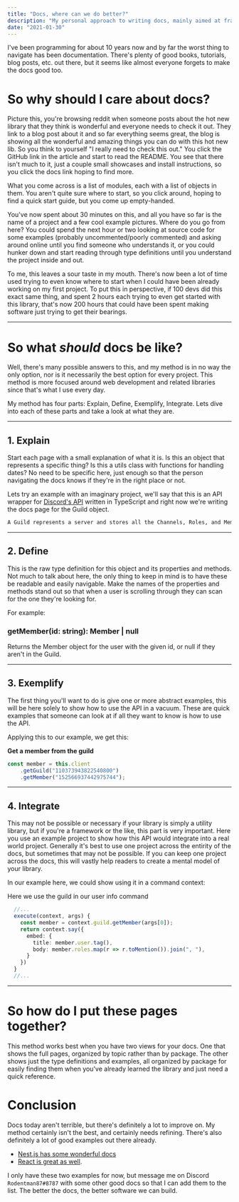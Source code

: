 ```yaml
---
title: "Docs, where can we do better?"
description: "My personal approach to writing docs, mainly aimed at frameworks and the like."
date: "2021-01-30"
---
```


I've been programming for about 10 years now and by far the worst thing to navigate has been documentation. There's plenty of good books, tutorials, blog posts, etc. out there, but it seems like almost everyone forgets to make the docs good too.

# So why should I care about docs?

Picture this, you're browsing reddit when someone posts about the hot new library that they think is wonderful and everyone needs to check it out. They link to a blog post about it and so far everything seems great, the blog is showing all the wonderful and amazing things you can do with this hot new lib. So you think to yourself "I really need to check this out." You click the GitHub link in the article and start to read the README. You see that there isn't much to it, just a couple small showcases and install instructions, so you click the docs link hoping to find more.

What you come across is a list of modules, each with a list of objects in them. You aren't quite sure where to start, so you click around, hoping to find a quick start guide, but you come up empty-handed.

You've now spent about 30 minutes on this, and all you have so far is the name of a project and a few cool example pictures. Where do you go from here? You could spend the next hour or two looking at source code for some examples (probably uncommented/poorly commented) and asking around online until you find someone who understands it, or you could hunker down and start reading through type definitions until you understand the project inside and out.

To me, this leaves a sour taste in my mouth. There's now been a lot of time used trying to even know where to start when I could have been already working on my first project. To put this in perspective, if 100 devs did this exact same thing, and spent 2 hours each trying to even get started with this library, that's now 200 hours that could have been spent making software just trying to get their bearings.

---

# So what _should_ docs be like?

Well, there's many possible answers to this, and my method is in no way the only option, nor is it necessarily the best option for every project. This method is more focused around web development and related libraries since that's what I use every day.

My method has four parts: Explain, Define, Exemplify, Integrate. Lets dive into each of these parts and take a look at what they are.

---

## 1. Explain

Start each page with a small explanation of what it is. Is this an object that represents a specific thing? Is this a utils class with functions for handling dates? No need to be specific here, just enough so that the person navigating the docs knows if they're in the right place or not.

Lets try an example with an imaginary project, we'll say that this is an API wrapper for [Discord's API](https://discord.com/developers/docs/intro) written in TypeScript and right now we're writing the docs page for the Guild object.

```txt
A Guild represents a server and stores all the Channels, Roles, and Members of that server within it.
```

---

## 2. Define

This is the raw type definition for this object and its properties and methods. Not much to talk about here, the only thing to keep in mind is to have these be readable and easily navigable. Make the names of the properties and methods stand out so that when a user is scrolling through they can scan for the one they're looking for.

For example:

<h3>getMember(id: string): Member | null</h3>
Returns the Member object for the user with the given id, or null if they aren't in the Guild.

---

## 3. Exemplify

The first thing you'll want to do is give one or more abstract examples, this will be here solely to show how to use the API in a vacuum. These are quick examples that someone can look at if all they want to know is how to use the API.

Applying this to our example, we get this:

**Get a member from the guild**

```ts
const member = this.client
	.getGuild("110373943822540800")
	.getMember("152566937442975744");
```

---

## 4. Integrate

This may not be possible or necessary if your library is simply a utility library, but if you're a framework or the like, this part is very important. Here you use an example project to show how this API would integrate into a real world project. Generally it's best to use one project across the entirity of the docs, but sometimes that may not be possible. If you can keep one project across the docs, this will vastly help readers to create a mental model of your library.

In our example here, we could show using it in a command context:

Here we use the guild in our user info command

```ts
  //...
  execute(context, args) {
    const member = context.guild.getMember(args[0]);
    return context.say({
      embed: {
        title: member.user.tag(),
        body: member.roles.map(r => r.toMention()).join(", "),
      }
    })
  }
  //...
```

---

# So how do I put these pages together?

This method works best when you have two views for your docs. One that shows the full pages, organized by topic rather than by package. The other shows just the type definitions and examples, all organized by package for easily finding them when you've already learned the library and just need a quick reference.

# Conclusion

Docs today aren't terrible, but there's definitely a lot to improve on. My method certainly isn't the best, and certainly needs refining. There's also definitely a lot of good examples out there already.

- [Nest.js has some wonderful docs](https://docs.nestjs.com/)
- [React is great as well](https://reactjs.org/docs/context.html).

I only have these two examples for now, but message me on Discord `Rodentman87#8787` with some other good docs so that I can add them to the list. The better the docs, the better software we can build.
